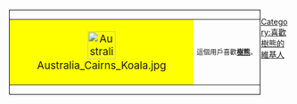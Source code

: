 <div style="float: left; border: solid black 1px; margin: 1px;">
{| cellspacing="0" style="width: 238px; background: white;"
| style="width: 45px; height: 45px; background: yellow; text-align: center; font-size: 14pt;" |[[File:Australia Cairns Koala.jpg|50px]]
|style="font-size: 9pt; padding: 4pt; line-height: 1.35em;" | 這個用戶喜歡'''[[樹熊]]'''。
|}
</div>
[[Category:喜歡樹熊的維基人]]